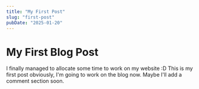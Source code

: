 ```yaml
---
title: "My First Post"
slug: "first-post"
pubDate: "2025-01-20"
---
```

# My First Blog Post
I finally managed to allocate some time to work on my website :D
This is my first post obviously, I'm going to work on the blog now. Maybe I'll add a comment section soon.
